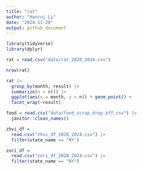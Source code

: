 ```yaml
---
title: "rat"
author: "Hanrui Li"
date: "2024-11-20"
output: github_document
---
```


```r
library(tidyverse)
library(dplyr)

rat = read.csv("data/rat_2020_2024.csv")

nrow(rat)

rat |>
  group_by(month, result) |>
  summarize(n = n()) |>
  ggplot(aes(x = month, y = n)) + geom_point() +
  facet_wrap(~result)
```

```r

food = read.csv("data/food_scrap_drop_off.csv") |>
  janitor::clean_names()

zhvi_df = 
  read.csv("zhvi_df_2020_2024.csv") |>
  filter(state_name == "NY")

zori_df = 
  read.csv("zori_df_2020_2024.csv") |>
  filter(state_name == "NY")
```

